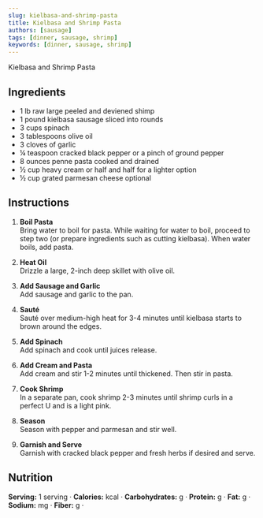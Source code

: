 ```yaml
---
slug: kielbasa-and-shrimp-pasta
title: Kielbasa and Shrimp Pasta
authors: [sausage]
tags: [dinner, sausage, shrimp]
keywords: [dinner, sausage, shrimp]
---
```


Kielbasa and Shrimp Pasta
<!-- <img src="/img/chicken-and-orzo-skillet.jpg" alt="Creamy Chicken And Orzo Skillet Picture" width="800" height="670" /> -->

<!-- truncate -->


## Ingredients
- 1 lb raw large peeled and deviened shimp
- 1 pound kielbasa sausage sliced into rounds
- 3 cups spinach
- 3 tablespoons olive oil
- 3 cloves of garlic
- ¼ teaspoon cracked black pepper or a pinch of ground pepper
- 8 ounces penne pasta cooked and drained
- ½ cup heavy cream or half and half for a lighter option
- ½ cup grated parmesan cheese optional

## Instructions 

1. **Boil Pasta**  
Bring water to boil for pasta. While waiting for water to boil, proceed to step two (or prepare ingredients such as cutting kielbasa). When water boils, add pasta.

2. **Heat Oil**  
Drizzle a large, 2-inch deep skillet with olive oil.

3. **Add Sausage and Garlic**  
Add sausage and garlic to the pan.

4. **Sauté**  
Sauté over medium-high heat for 3-4 minutes until kielbasa starts to brown around the edges.

5. **Add Spinach**  
Add spinach and cook until juices release.

6. **Add Cream and Pasta**  
Add cream and stir 1-2 minutes until thickened. Then stir in pasta.

7. **Cook Shrimp**  
In a separate pan, cook shrimp 2-3 minutes until shrimp curls in a perfect U and is a light pink.

8. **Season**  
Season with pepper and parmesan and stir well.

9. **Garnish and Serve**  
Garnish with cracked black pepper and fresh herbs if desired and serve.

## Nutrition
**Serving:** 1 serving · 
**Calories:** kcal · 
**Carbohydrates:** g · 
**Protein:** g · 
**Fat:** g · 
**Sodium:** mg · 
**Fiber:** g · 